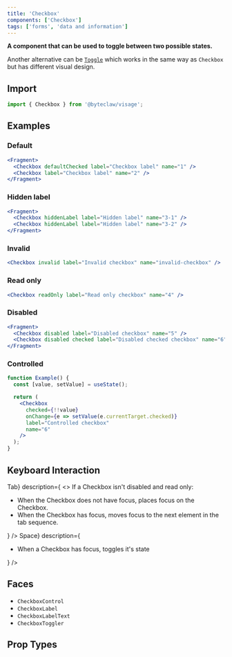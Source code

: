 ```yaml
---
title: 'Checkbox'
components: ['Checkbox']
tags: ['forms', 'data and information']
---
```


**A component that can be used to toggle between two possible states.**

Another alternative can be [`Toggle`](/components/inputs/toggle) which works in the same way as `Checkbox` but has different visual design.

## Import

```js transpile=false
import { Checkbox } from '@byteclaw/visage';
```

## Examples

### Default

```jsx live=true
<Fragment>
  <Checkbox defaultChecked label="Checkbox label" name="1" />
  <Checkbox label="Checkbox label" name="2" />
</Fragment>
```

### Hidden label

```jsx live=true
<Fragment>
  <Checkbox hiddenLabel label="Hidden label" name="3-1" />
  <Checkbox hiddenLabel label="Hidden label" name="3-2" />
</Fragment>
```

### Invalid

```jsx live=true
<Checkbox invalid label="Invalid checkbox" name="invalid-checkbox" />
```

### Read only

```jsx live=true
<Checkbox readOnly label="Read only checkbox" name="4" />
```

### Disabled

```jsx live=true
<Fragment>
  <Checkbox disabled label="Disabled checkbox" name="5" />
  <Checkbox disabled checked label="Disabled checked checkbox" name="6" />
</Fragment>
```

### Controlled

```jsx live=true
function Example() {
  const [value, setValue] = useState();

  return (
    <Checkbox
      checked={!!value}
      onChange={e => setValue(e.currentTarget.checked)}
      label="Controlled checkbox"
      name="6"
    />
  );
}
```

## Keyboard Interaction

<DescriptionList>
  <DescriptionListItem
    term={<KeyboardKey>Tab</KeyboardKey>}
    description={
      <>
        If a Checkbox isn&apos;t disabled and read only:
        <ul>
          <li>
            When the Checkbox does not have focus, places focus on the Checkbox.
          </li>
          <li>
            When the Checkbox has focus, moves focus to the next element in the
            tab sequence.
          </li>
        </ul>
      </>
    }
  />
  <DescriptionListItem
    term={<KeyboardKey>Space</KeyboardKey>}
    description={
      <ul>
        <li>When a Checkbox has focus, toggles it&apos;s state</li>
      </ul>
    }
  />
</DescriptionList>

## Faces

- `CheckboxControl`
- `CheckboxLabel`
- `CheckboxLabelText`
- `CheckboxToggler`

## Prop Types

<PropTypes component="Checkbox" />
